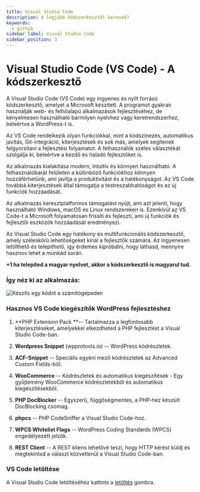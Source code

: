 ```yaml
---
title: Visual Studio Code
description: A legjobb kódszerkesztőt keresed?
keywords:
  - github
sidebar_label: Visual Studio Code
sidebar_position: 3
---
```



# <FontAwesomeIcon icon="fa-duotone fa-code-compare text-primary" /> Visual Studio Code (VS Code) - A kódszerkesztő

A Visual Studio Code (VS Code) egy ingyenes és nyílt forrású kódszerkesztő, amelyet a Microsoft készített. A programot gyakran használják web- és felhőalapú alkalmazások fejlesztéséhez, de kényelmesen használható bármilyen nyelvhez vagy keretrendszerhez, beleértve a WordPress-t is.

Az VS Code rendelkezik olyan funkciókkal, mint a kódszínezés, automatikus javítás, Git-integráció, kiterjesztések és sok más, amelyek segítenek felgyorsítani a fejlesztési folyamatot. A felhasználók széles választékát szolgálja ki, beleértve a kezdő és haladó fejlesztőket is.

Az alkalmazás kialakítása modern, intuitív és könnyen használható. A felhasználóbarát felületen a különböző funkciókhoz könnyen hozzáférhetünk, ami javítja a produktivitást és a hatékonyságot. Az VS Code továbbá kiterjesztések által támogatja a testreszabhatóságot és az új funkciók hozzáadását.

Az alkalmazás keresztplatformos támogatást nyújt, ami azt jelenti, hogy használható Windows, macOS és Linux rendszereken is. Ezenkívül az VS Code-t a Microsoft folyamatosan frissíti és fejleszti, ami új funkciók és fejlesztői eszközök hozzáadását eredményezi.

Az Visual Studio Code egy hatékony és multifunkcionális kódszerkesztő, amely széleskörű lehetőségeket kínál a fejlesztők számára. Az ingyenesen letölthető és telepíthető, így érdemes kipróbálni, hogy láthasd, mennyire hasznos lehet a munkád során.

**+1 ha telepíted a magyar nyelvet, akkor a kódszerkesztő is magyarul tud.**

### Így néz ki az alkalmazás:

![Készíts egy kódot a számítógépeden](/img/pelda-konyvtar.png)

### Hasznos VS Code kiegészítők WordPress fejlesztéshez

1. **PHP Extension Pack **-- Tartalmazza a legfontosabb kiterjesztéseket, amelyekkel elkezdheted a PHP fejlesztést a Visual Studio Code-ban.

2. **Wordpress Snippet** (wpprotools.io) -- WordPress kódrészletek.

3. **ACF-Snippet** -- Speciális egyéni mező kódrészletek az Advanced Custom Fields-ből.

4. **WooCommerce** -- Kódrészletek és automatikus kiegészítések - Egy gyűjtemény WooCommerce kódrészletekből és automatikus kiegészítésekből.

5. **PHP DocBlocker** -- Egyszerű, függőségmentes, a PHP-hez készült DocBlocking csomag.

6. **phpcs** -- PHP CodeSniffer a Visual Studio Code-hoz.

7. **WPCS Whitelist Flags** -- WordPress Coding Standards (WPCS) engedélyezett jelzők.

8. **REST Client** -- A REST kliens lehetővé teszi, hogy HTTP kérést küldj és megtekintsd a választ közvetlenül a Visual Studio Code-ban.

### VS Code letöltése

A Visual Studio Code letöltéséhez kattints a [letöltés](https://code.visualstudio.com/download) gombra.
